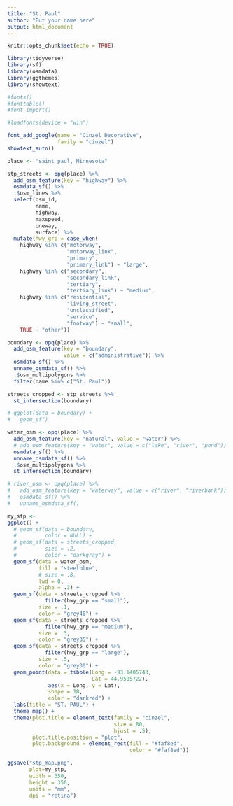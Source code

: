 ```yaml
---
title: "St. Paul"
author: "Put your name here"
output: html_document
---
```


```r
knitr::opts_chunk$set(echo = TRUE)
```

```r
library(tidyverse)
library(sf)
library(osmdata)
library(ggthemes)
library(showtext)
```

```r
#fonts()
#fonttable()
#font_import()

#loadfonts(device = "win")
```

```r
font_add_google(name = "Cinzel Decorative", 
                family = "cinzel")
showtext_auto()
```


```r
place <- "saint paul, Minnesota"

stp_streets <- opq(place) %>%
  add_osm_feature(key = "highway") %>%
  osmdata_sf() %>% 
  .$osm_lines %>% 
  select(osm_id, 
         name, 
         highway, 
         maxspeed, 
         oneway, 
         surface) %>% 
  mutate(hwy_grp = case_when(
    highway %in% c("motorway",
                   "motorway_link",
                   "primary",
                   "primary_link") ~ "large",
    highway %in% c("secondary",
                   "secondary_link",
                   "tertiary",
                   "tertiary_link") ~ "medium",
    highway %in% c("residential",
                   "living_street", 
                   "unclassified", 
                   "service", 
                   "footway") ~ "small",
    TRUE ~ "other"))

boundary <- opq(place) %>%
  add_osm_feature(key = "boundary", 
                  value = c("administrative")) %>%
  osmdata_sf() %>%   
  unname_osmdata_sf() %>% 
  .$osm_multipolygons %>% 
  filter(name %in% c("St. Paul"))

streets_cropped <- stp_streets %>% 
  st_intersection(boundary)

# ggplot(data = boundary) + 
#   geom_sf()

water_osm <- opq(place) %>%
  add_osm_feature(key = "natural", value = "water") %>%
  # add_osm_feature(key = "water", value = c("lake", "river", "pond")) %>%
  osmdata_sf() %>% 
  unname_osmdata_sf() %>% 
  .$osm_multipolygons %>% 
  st_intersection(boundary)

# river_osm <- opq(place) %>%
#   add_osm_feature(key = "waterway", value = c("river", "riverbank")) %>%
#   osmdata_sf() %>% 
#   unname_osmdata_sf()
```


```r
my_stp <- 
ggplot() +
  # geom_sf(data = boundary, 
  #         color = NULL) +
  # geom_sf(data = streets_cropped,
  #         size = .2,
  #         color = "darkgray") +
  geom_sf(data = water_osm,
          fill = "steelblue",
          # size = .8,
          lwd = 0,
          alpha = .3) +
  geom_sf(data = streets_cropped %>% 
            filter(hwy_grp == "small"),
          size = .1,
          color = "grey40") +
  geom_sf(data = streets_cropped %>% 
            filter(hwy_grp == "medium"),
          size = .3,
          color = "grey35") +
  geom_sf(data = streets_cropped %>% 
            filter(hwy_grp == "large"),
          size = .5,
          color = "grey30") +
  geom_point(data = tibble(Long = -93.1405743,
                           Lat = 44.9505722),
             aes(x = Long, y = Lat),
             shape = 18,
             color = "darkred") +
  labs(title = "ST. PAUL") +
  theme_map() +
  theme(plot.title = element_text(family = "cinzel",
                                  size = 80, 
                                  hjust = .5),
        plot.title.position = "plot",
        plot.background = element_rect(fill = "#faf8ed", 
                                       color = "#faf8ed"))

ggsave("stp_map.png",
       plot=my_stp, 
       width = 350, 
       height = 350, 
       units = "mm", 
       dpi = "retina")

```

